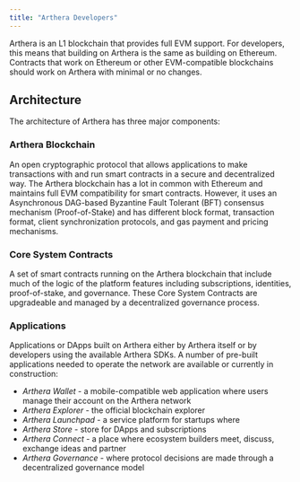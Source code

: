 ```yaml
---
title: "Arthera Developers"
---
```


Arthera is an L1 blockchain that provides full EVM support. For developers, this means that building on Arthera is the same as building on Ethereum.
Contracts that work on Ethereum or other EVM-compatible blockchains should work on Arthera with minimal or no changes.

## Architecture
The architecture of Arthera has three major components:

### Arthera Blockchain
An open cryptographic protocol that allows applications to make transactions with and run smart contracts in a secure
and decentralized way. The Arthera blockchain has a lot in common with Ethereum and maintains full EVM compatibility
for smart contracts. However, it uses an Asynchronous DAG-based Byzantine Fault Tolerant (BFT) consensus mechanism
(Proof-of-Stake) and has different block format, transaction format, client synchronization protocols,
and gas payment and pricing mechanisms.

### Core System Contracts
A set of smart contracts running on the Arthera blockchain that include much of the logic of the platform features
including subscriptions, identities, proof-of-stake, and governance. These Core System Contracts are upgradeable
and managed by a decentralized governance process.

### Applications
Applications or DApps built on Arthera either by Arthera itself or by developers using the available Arthera SDKs.
A number of pre-built applications needed to operate the network are available or currently in construction:
- _Arthera Wallet_ - a mobile-compatible web application where users manage their account on the Arthera network
- _Arthera Explorer_ - the official blockchain explorer
- _Arthera Launchpad_ - a service platform for startups where
- _Arthera Store_ - store for DApps and subscriptions
- _Arthera Connect_ - a place where ecosystem builders meet, discuss, exchange ideas and partner
- _Arthera Governance_ - where protocol decisions are made through a decentralized governance model

